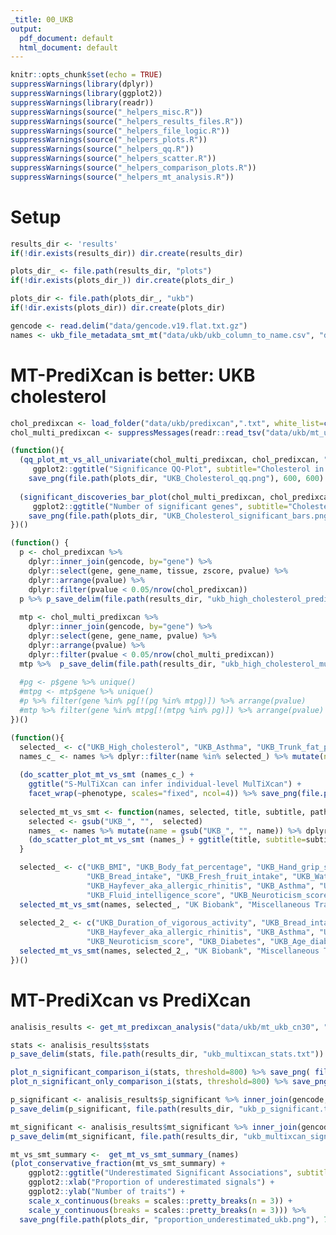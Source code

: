 ```yaml
---
_title: 00_UKB
output:
  pdf_document: default
  html_document: default
---
```


```r
knitr::opts_chunk$set(echo = TRUE)
suppressWarnings(library(dplyr))
suppressWarnings(library(ggplot2))
suppressWarnings(library(readr))
suppressWarnings(source("_helpers_misc.R"))
suppressWarnings(source("_helpers_results_files.R"))
suppressWarnings(source("_helpers_file_logic.R"))
suppressWarnings(source("_helpers_plots.R"))
suppressWarnings(source("_helpers_qq.R"))
suppressWarnings(source("_helpers_scatter.R"))
suppressWarnings(source("_helpers_comparison_plots.R"))
suppressWarnings(source("_helpers_mt_analysis.R"))
```

# Setup

```r
results_dir <- 'results'
if(!dir.exists(results_dir)) dir.create(results_dir)

plots_dir_ <- file.path(results_dir, "plots")
if(!dir.exists(plots_dir_)) dir.create(plots_dir_)

plots_dir <- file.path(plots_dir_, "ukb")
if(!dir.exists(plots_dir)) dir.create(plots_dir)
```

```r
gencode <- read.delim("data/gencode.v19.flat.txt.gz")
names <- ukb_file_metadata_smt_mt("data/ukb/ukb_column_to_name.csv", "data/ukb/smt_ukb_ccn_30", "data/ukb/mt_ukb_cn30")
```

# MT-PrediXcan is better: UKB cholesterol

```r
chol_predixcan <- load_folder("data/ukb/predixcan",".txt", white_list=c("UKB_High_cholesterol")) %>% rename(tissue=model)
chol_multi_predixcan <- suppressMessages(readr::read_tsv("data/ukb/mt_ukb_cn30/UKB_High_cholesterol_c20002_1536.txt"))
```

```r
(function(){
  (qq_plot_mt_vs_all_univariate(chol_multi_predixcan, chol_predixcan, "Whole_Blood") + 
     ggplot2::ggtitle("Significance QQ-Plot", subtitle="Cholesterol in UK Biobank")) %>%
    save_png(file.path(plots_dir, "UKB_Cholesterol_qq.png"), 600, 600)
  
  (significant_discoveries_bar_plot(chol_multi_predixcan, chol_predixcan, "Whole_Blood") + 
     ggplot2::ggtitle("Number of significant genes", subtitle="Cholesterol in UK Biobank")) %>%
    save_png(file.path(plots_dir, "UKB_Cholesterol_significant_bars.png"), 600, 600)
})()
```

```r
(function() {
  p <- chol_predixcan %>% 
    dplyr::inner_join(gencode, by="gene") %>% 
    dplyr::select(gene, gene_name, tissue, zscore, pvalue) %>%
    dplyr::arrange(pvalue) %>%
    dplyr::filter(pvalue < 0.05/nrow(chol_predixcan))
  p %>% p_save_delim(file.path(results_dir, "ukb_high_cholesterol_predixcan_significant.txt"))
  
  mtp <- chol_multi_predixcan %>% 
    dplyr::inner_join(gencode, by="gene") %>% 
    dplyr::select(gene, gene_name, pvalue) %>%
    dplyr::arrange(pvalue) %>%
    dplyr::filter(pvalue < 0.05/nrow(chol_multi_predixcan))
  mtp %>%  p_save_delim(file.path(results_dir, "ukb_high_cholesterol_multixcan_significant.txt"))
  
  #pg <- p$gene %>% unique()
  #mtpg <- mtp$gene %>% unique()
  #p %>% filter(gene %in% pg[!(pg %in% mtpg)]) %>% arrange(pvalue)
  #mtp %>% filter(gene %in% mtpg[!(mtpg %in% pg)]) %>% arrange(pvalue)
})()
```

```r
(function(){
  selected_ <- c("UKB_High_cholesterol", "UKB_Asthma", "UKB_Trunk_fat_percentage", "UKB_Sleep_duration")
  names_c_ <- names %>% dplyr::filter(name %in% selected_) %>% mutate(name = factor(name, levels=selected_)) %>% arrange(name)
  
  (do_scatter_plot_mt_vs_smt (names_c_) + 
    ggtitle("S-MulTiXcan can infer individual-level MulTiXcan") + 
    facet_wrap(~phenotype, scales="fixed", ncol=4)) %>% save_png(file.path(plots_dir, "smt_vs_mt_ukb.png"), height=400, width=1100)
  
  selected_mt_vs_smt <- function(names, selected, title, subtitle, path, columns=4) {
    selected <- gsub("UKB_", "",  selected)
    names_ <- names %>% mutate(name = gsub("UKB_", "", name)) %>% dplyr::filter(name %in% selected) %>% mutate(name = factor(name, levels=selected)) %>% arrange(name)
    (do_scatter_plot_mt_vs_smt (names_) + ggtitle(title, subtitle=subtitle) + facet_wrap(~phenotype, scales="free", ncol =columns)) %>% save_png(path, height=1300, width=1300)
  }

  selected_ <- c("UKB_BMI", "UKB_Body_fat_percentage", "UKB_Hand_grip_strength_left", "UKB_Duration_of_vigorous_activity",
                 "UKB_Bread_intake", "UKB_Fresh_fruit_intake", "UKB_Water_intake", "UKB_Forced_vital_capacity_Best_measure",
                 "UKB_Hayfever_aka_allergic_rhinitis", "UKB_Asthma", "UKB_Age_asthma_diagnosed", "UKB_Eczema_aka_dermatitis",
                 "UKB_Fluid_intelligence_score", "UKB_Neuroticism_score", "UKB_Diabetes", "UKB_Age_diabetes_diagnosed")
  selected_mt_vs_smt(names, selected_, "UK Biobank", "Miscellaneous Traits", file.path(plots_dir, "smt_vs_mt_ukb_supp.png"))
  
  selected_2_ <- c("UKB_Duration_of_vigorous_activity", "UKB_Bread_intake", "UKB_Forced_vital_capacity_Best_measure",
                 "UKB_Hayfever_aka_allergic_rhinitis", "UKB_Asthma", "UKB_Eczema_aka_dermatitis",
                 "UKB_Neuroticism_score", "UKB_Diabetes", "UKB_Age_diabetes_diagnosed")
  selected_mt_vs_smt(names, selected_2_, "UK Biobank", "Miscellaneous Traits", file.path(plots_dir, "smt_vs_mt_ukb_supp_2.png"), columns = 3)
})()
```

# MT-PrediXcan vs PrediXcan

```r
analisis_results <- get_mt_predixcan_analysis("data/ukb/mt_ukb_cn30", "data/ukb/predixcan")#, verbose=TRUE)
```

```r
stats <- analisis_results$stats
p_save_delim(stats, file.path(results_dir, "ukb_multixcan_stats.txt"))

plot_n_significant_comparison_i(stats, threshold=800) %>% save_png( file.path(plots_dir, "ukb_mt_vs_p_number_significant.png"), height=800, width=800)
plot_n_significant_only_comparison_i(stats, threshold=800) %>% save_png( file.path(plots_dir, "ukb_mt_only_vs_p_only_number_significant.png"), height=800, width=800)

p_significant <- analisis_results$p_significant %>% inner_join(gencode, by="gene") %>% select(phenotype, model, gene, gene_name, zscore,  pvalue,  n_samples)
p_save_delim(p_significant, file.path(results_dir, "ukb_p_significant.txt"))

mt_significant <- analisis_results$mt_significant %>% inner_join(gencode, by="gene") %>% select(phenotype, gene, gene_name, pvalue, n_models, n_used, n_samples)
p_save_delim(mt_significant, file.path(results_dir, "ukb_multixcan_significant.txt"))
```

```r
mt_vs_smt_summary <-  get_mt_vs_smt_summary_(names)
(plot_conservative_fraction(mt_vs_smt_summary) + 
    ggplot2::ggtitle("Underestimated Significant Associations", subtitle ="Traits in UK Biobank") +
    ggplot2::xlab("Proportion of underestimated signals") +
    ggplot2::ylab("Number of traits") +
    scale_x_continuous(breaks = scales::pretty_breaks(n = 3)) +
    scale_y_continuous(breaks = scales::pretty_breaks(n = 3))) %>%
  save_png(file.path(plots_dir, "proportion_underestimated_ukb.png"), 700, 700)
```


